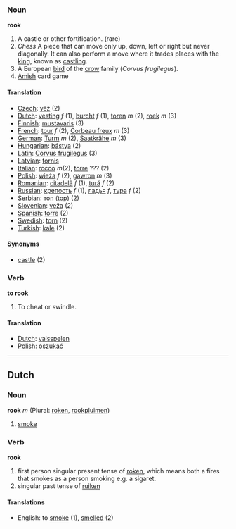 ===Noun===
'''rook'''

#A castle or other fortification. (rare)
#''Chess'' A piece that can move only up, down, left or right but never diagonally.  It can also perform a move where it trades places with the [[king]], known as [[castling]].
#A European [[bird]] of the [[crow]] family (''Corvus frugilegus'').
#[[Amish]] card game

====Translation====
*[[Czech]]: [[věž]] (2)
*[[Dutch]]: [[vesting]] ''f'' (1), [[burcht]] ''f'' (1), [[toren]] ''m''  (2), [[roek]] ''m'' (3)
*[[Finnish]]: [[mustavaris]] (3)
*[[French]]: [[tour]] ''f'' (2), [[Corbeau freux]] ''m''  (3)
*[[German]]: [[Turm]] ''m'' (2), [[Saatkrähe]] ''m'' (3)
*[[Hungarian]]: [[bástya]] (2)
*[[Latin]]: [[Corvus frugilegus]] (3)
*[[Latvian]]: [[tornis]]
*[[Italian]]: [[rocco]] ''m''(2), [[torre]] ??? (2)
*[[Polish]]: [[wieża]] ''f'' (2), [[gawron]] ''m'' (3)
*[[Romanian]]: [[citadelă]] ''f'' (1), [[tură]] ''f'' (2)
*[[Russian]]: [[крепость]] ''f'' (1), [[ладья]] ''f'', [[тура]] ''f'' (2)
*[[Serbian]]: [[топ]] (top) (2)
*[[Slovenian]]: [[veža]] (2)
*[[Spanish]]: [[torre]] (2)
*[[Swedish]]: [[torn]] (2)
*[[Turkish]]: [[kale]] (2)
 	  	
====Synonyms====
*[[castle]] (2)

===Verb===
'''to rook'''

#To cheat or swindle.

====Translation====
*[[Dutch]]: [[valsspelen]]
*[[Polish]]: [[oszukać]]

----
==Dutch==
===Noun===
'''rook''' ''m'' (Plural: [[roken]], [[rookpluim]]en)

#[[smoke]]

===Verb===
'''rook'''

#first person singular present tense of [[roken]], which means both a fires that smokes as a person smoking e.g. a sigaret.
#singular past tense of [[ruiken]]

====Translations====
*English: to [[smoke]] (1), [[smell]]ed (2)